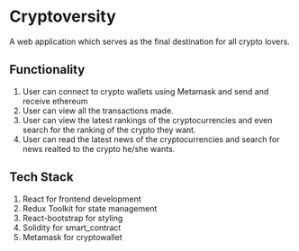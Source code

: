 # Cryptoversity

A web application which serves as the final destination for all crypto lovers. 

## Functionality

1. User can connect to crypto wallets using Metamask and send and receive ethereum
2. User can view all the transactions made.
3. User can view the latest rankings of the cryptocurrencies and even search for the ranking of the crypto they want.
4. User can read the latest news of the cryptocurrencies and search for news realted to the crypto he/she wants.

## Tech Stack
1. React for frontend development
2. Redux Toolkit for state management
3. React-bootstrap for styling
4. Solidity for smart_contract
5. Metamask for cryptowallet



